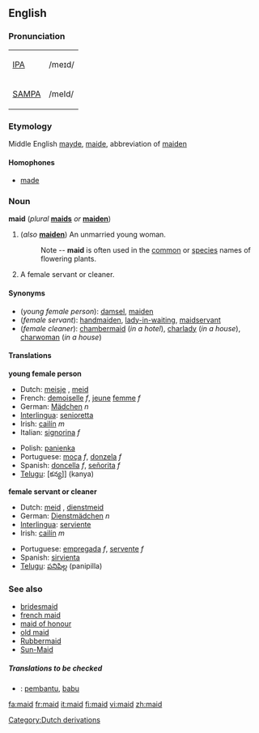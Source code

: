 ==English==

===Pronunciation===
{| border=1 cellpadding=5
| [[w:IPA|IPA]] || /meɪd/
|-
| [[w:SAMPA|SAMPA]] || /meId/
|}
===Etymology===
Middle English [[mayde]], [[maide]], abbreviation of [[maiden]]
====Homophones====
*[[made]]

===Noun===
'''maid''' (''plural'' '''[[maids]]''' ''or'' '''[[maiden]]''')

# (''also'' '''[[maiden]]''') An unmarried young woman.
#: Note -- '''maid''' is often used in the [[common]] or [[species]] names of flowering plants.
# A female servant or cleaner.

====Synonyms====
*(''young female person''): [[damsel]], [[maiden]]
*(''female servant''): [[handmaiden]], [[lady-in-waiting]], [[maidservant]]
*(''female cleaner''): [[chambermaid]] (''in a hotel''), [[charlady]] (''in a house''), [[charwoman]] (''in a house'')

====Translations====

'''young female person'''
{{top}}
*Dutch: [[meisje]] {{n}}, [[meid]] {{f}}
*French: [[demoiselle]] ''f'', [[jeune]] [[femme]] ''f''
*German: [[Mädchen]] ''n''
*[[Interlingua]]: [[senioretta]]
*Irish: [[cailín]] ''m''
*Italian: [[signorina]] ''f''
{{mid}}
*Polish: [[panienka]]
*Portuguese: [[moça]] ''f'', [[donzela]] ''f''
*Spanish: [[doncella]] ''f'', [[señorita]] ''f''
*[[Telugu]]: [కన్య]] (kanya)
{{bottom}}

'''female servant or cleaner'''
{{top}}
*Dutch: [[meid]] {{f}}, [[dienstmeid]] {{f}}
*German: [[Dienstmädchen]] ''n''
*[[Interlingua]]: [[serviente]]
*Irish: [[cailín]] ''m''
{{mid}}
*Portuguese: [[empregada]] ''f'', [[servente]] ''f''
*Spanish: [[sirvienta]]
*[[Telugu]]: [[పనిపిల్ల]] (panipilla)
{{bottom}}

===See also===
*[[bridesmaid]]
*[[french maid]]
*[[maid of honour]]
*[[old maid]]
*[[Rubbermaid]]
*[[Sun-Maid]]

=====Translations to be checked=====
{{checktrans}}
*{{ttbc|Indonesian}}: [[bantu|pembantu]], [[babu]]

[[Category:Dutch derivations]]

[[fa:maid]]
[[fr:maid]]
[[it:maid]]
[[fi:maid]]
[[vi:maid]]
[[zh:maid]]